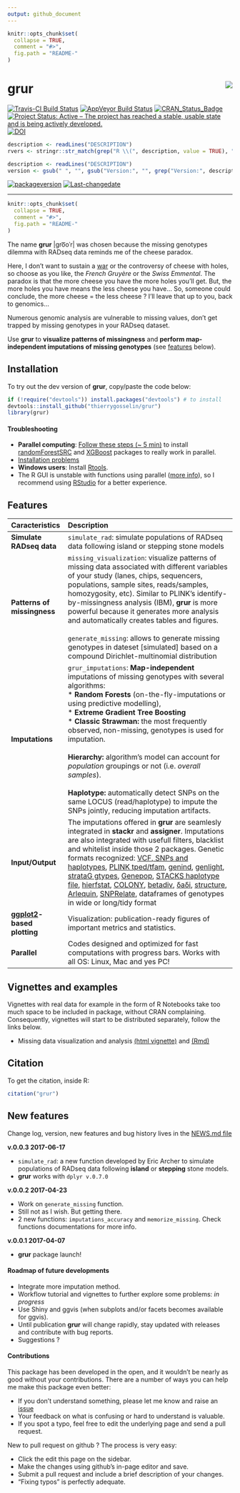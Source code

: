 ```yaml
---
output: github_document
---
```


<!-- README.md is generated from README.Rmd. Please edit that file -->


```r
knitr::opts_chunk$set(
  collapse = TRUE,
  comment = "#>",
  fig.path = "README-"
)
```

# grur<img src="README_grur_logo.png" align="right"/>

[![Travis-CI Build Status](https://travis-ci.org/thierrygosselin/grur.svg?branch=master)](https://travis-ci.org/thierrygosselin/grur)
[![AppVeyor Build Status](https://ci.appveyor.com/api/projects/status/github/thierrygosselin/grur?branch=master&svg=true)](https://ci.appveyor.com/project/thierrygosselin/grur)
[![CRAN_Status_Badge](http://www.r-pkg.org/badges/version/grur)](http://cran.r-project.org/package=grur)
[![Project Status: Active – The project has reached a stable, usable state and is being actively developed.](http://www.repostatus.org/badges/latest/active.svg)](http://www.repostatus.org/#active)
[![DOI](https://zenodo.org/badge/87596763.svg)](https://zenodo.org/badge/latestdoi/87596763)

```r
description <- readLines("DESCRIPTION")
rvers <- stringr::str_match(grep("R \\(", description, value = TRUE), "[0-9]{1,4}\\.[0-9]{1,4}\\.[0-9]{1,4}")[1,1]
```
```r
description <- readLines("DESCRIPTION")
version <- gsub(" ", "", gsub("Version:", "", grep("Version:", description, value = TRUE)))
```
[![packageversion](https://img.shields.io/badge/Package%20version-`r version`-orange.svg)](commits/master)
[![Last-changedate](https://img.shields.io/badge/last%20change-`r gsub('-', '--', Sys.Date())`-brightgreen.svg)](/commits/master)

---

```r
knitr::opts_chunk$set(
  collapse = TRUE,
  comment = "#>",
  fig.path = "README-"
)
```
The name **grur** |ɡro͞oˈr| was chosen because the missing genotypes dilemma with
RADseq data reminds me of the cheese paradox. 

Here, I don't want to sustain a
[war](http://www.lefigaro.fr/flash-eco/2012/12/07/97002-20121207FILWWW00487-le-gruyere-francais-doit-avoir-des-trous.php)
or the controversy of cheese with holes,
so choose as you like, the *French Gruyère* or the *Swiss Emmental*.
The paradox is that the more cheese you have the more holes you'll get.
But, the more holes you have means the less cheese you have...
So, someone could conclude, the more cheese = the less cheese ?
I'll leave that up to you, back to genomics...

Numerous genomic analysis are vulnerable to missing values,
don't get trapped by missing genotypes in your RADseq dataset.

Use **grur** to **visualize patterns of missingness** and 
**perform map-independent imputations of missing genotypes** 
(see [features](https://github.com/thierrygosselin/grur#features) below).



## Installation
To try out the dev version of **grur**, copy/paste the code below:

```r
if (!require("devtools")) install.packages("devtools") # to install
devtools::install_github("thierrygosselin/grur")
library(grur)
```

#### Troubleshooting
  * **Parallel computing**: [Follow these steps (~ 5 min)](https://github.com/thierrygosselin/grur/blob/master/vignettes/vignette_imputations_parallel.Rmd) to install [randomForestSRC](http://www.ccs.miami.edu/~hishwaran/rfsrc.html) and [XGBoost](https://github.com/dmlc/xgboost) packages to really work in parallel.
  * [Installation problems](https://github.com/thierrygosselin/grur/blob/master/vignettes/vignette_installation_problems.Rmd)
  * **Windows users**: Install [Rtools](https://cran.r-project.org/bin/windows/Rtools/).
  * The R GUI is unstable with functions using parallel ([more info](https://stat.ethz.ch/R-manual/R-devel/library/parallel/html/mclapply.html)), so I recommend using [RStudio](https://www.rstudio.com/products/rstudio/download/) for a better experience.

## Features
| Caracteristics | Description |
|:-------------------|:--------------------------------------------------------|
|**Simulate RADseq data**|`simulate_rad`: simulate populations of RADseq data following island or stepping stone models|
|**Patterns of missingness**|`missing_visualization`: visualize patterns of missing data associated with different variables of your study (lanes, chips, sequencers, populations, sample sites, reads/samples, homozygosity, etc). Similar to PLINK's identify-by-missingness analysis (IBM), **grur** is more powerful because it generates more analysis and automatically creates tables and figures.<br><br>`generate_missing`: allows to generate missing genotypes in dateset [simulated] based on a compound Dirichlet-multinomial distribution|
|**Imputations**|`grur_imputations`: **Map-independent** imputations of missing genotypes with several algorithms:<br> * **Random Forests** (on-the-fly-imputations or using predictive modelling),<br>* **Extreme Gradient Tree Boosting**<br>* **Classic Strawman: ** the most frequently observed, non-missing, genotypes is used for imputation.<br><br>**Hierarchy: ** algorithm's model can account for *population* groupings or not (i.e. *overall samples*).<br><br>**Haplotype: ** automatically detect SNPs on the same LOCUS (read/haplotype) to impute the SNPs jointly, reducing imputation artifacts.|
| **Input/Output** | The imputations offered in **grur** are seamlesly integrated in **stackr** and **assigner**. Imputations are also integrated with usefull filters, blacklist and whitelist inside those 2 packages. Genetic formats recognized: [VCF, SNPs and haplotypes](https://samtools.github.io/hts-specs/), [PLINK tped/tfam](http://pngu.mgh.harvard.edu/~purcell/plink/data.shtml#tr), [genind](https://github.com/thibautjombart/adegenet), [genlight](https://github.com/thibautjombart/adegenet), [strataG gtypes](https://github.com/EricArcher/strataG), [Genepop](http://genepop.curtin.edu.au), [STACKS haplotype file](http://catchenlab.life.illinois.edu/stacks/), [hierfstat](https://github.com/jgx65/hierfstat), [COLONY](https://www.zsl.org/science/software/colony), [betadiv](http://adn.biol.umontreal.ca/~numericalecology/Rcode/), [δaδi](http://gutengroup.mcb.arizona.edu/software/), [structure](http://pritchardlab.stanford.edu/structure.html), [Arlequin](http://cmpg.unibe.ch/software/arlequin35/), [SNPRelate](https://github.com/zhengxwen/SNPRelate), dataframes of genotypes in wide or long/tidy format|
|**[ggplot2](http://ggplot2.org)-based plotting**|Visualization: publication-ready figures of important metrics and statistics.|
|**Parallel**|Codes designed and optimized for fast computations with progress bars. Works with all OS: Linux, Mac and yes PC!|

## Vignettes and examples

Vignettes with real data for example in the form of R Notebooks take too much
space to be included in package, without CRAN complaining.
Consequently, vignettes will start to be distributed separately, follow the links below.

* Missing data visualization and analysis [(html vignette)](https://www.dropbox.com/s/4zf032g6yjatj0a/vignette_missing_data_analysis.nb.html?dl=0) and [(Rmd)](https://www.dropbox.com/s/5fxw2h9w1l1j391/vignette_missing_data_analysis.Rmd?dl=0)


## Citation
To get the citation, inside R:
```r
citation("grur")
```

## New features
Change log, version, new features and bug history lives in the [NEWS.md file](https://github.com/thierrygosselin/grur/blob/master/NEWS.md)

**v.0.0.3 2017-06-17**

* `simulate_rad`: a new function developed by Eric Archer to simulate populations
of RADseq data following **island** or **stepping** stone models.
* **grur** works with `dplyr v.0.7.0`


**v.0.0.2 2017-04-23**

* Work on `generate_missing` function.
* Still not as I wish. But getting there.
* 2 new functions: `imputations_accuracy` and `memorize_missing`. Check functions
documentations for more info.

**v.0.0.1 2017-04-07**

* **grur** package launch!


#### Roadmap of future developments

* Integrate more imputation method.
* Workflow tutorial and vignettes to further explore some problems: *in progress*
* Use Shiny and ggvis (when subplots and/or facets becomes available for ggvis).
* Until publication **grur** will change rapidly, stay updated with releases and contribute with bug reports.
* Suggestions ?


#### Contributions

This package has been developed in the open, and it wouldn’t be nearly as good without your contributions. There are a number of ways you can help me make this package even better:

* If you don’t understand something, please let me know and raise an [issue](https://github.com/thierrygosselin/grur/issues)
* Your feedback on what is confusing or hard to understand is valuable. 
* If you spot a typo, feel free to edit the underlying page and send a pull request.

New to pull request on github ? The process is very easy:

* Click the edit this page on the sidebar.
* Make the changes using github’s in-page editor and save.
* Submit a pull request and include a brief description of your changes. 
* “Fixing typos” is perfectly adequate.
